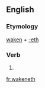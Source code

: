 ==English==

===Etymology===
[[waken]] + [[-eth]]

===Verb===
{{en-verb form}}

# {{archaic third-person singular of|waken}}

[[fr:wakeneth]]